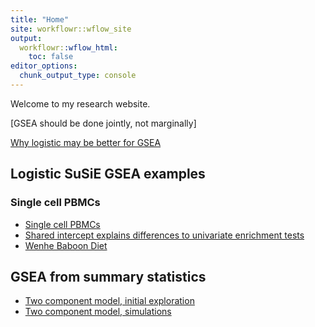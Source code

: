 ```yaml
---
title: "Home"
site: workflowr::wflow_site
output:
  workflowr::wflow_html:
    toc: false
editor_options:
  chunk_output_type: console
---
```


Welcome to my research website.

[GSEA should be done jointly, not marginally]

[Why logistic may be better for GSEA](linear_v_logistic_start.html)

## Logistic SuSiE GSEA examples

### Single cell PBMCs
* [Single cell PBMCs](single_cell_pbmc.html)
* [Shared intercept explains differences to univariate enrichment tests](single_cell_pbmc_l1.Rmd)
* [Wenhe Baboon Diet](baboon_diet.html)

## GSEA from summary statistics
* [Two component model, initial exploration](summary_stat_gsea_exploration.html)
* [Two component model, simulations](summary_stat_gsea_sim.html)

<!-- [Two component model, multiple regression]() -->


